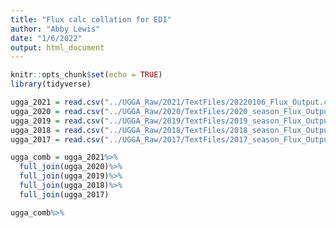 ```yaml
---
title: "Flux calc collation for EDI"
author: "Abby Lewis"
date: "1/6/2022"
output: html_document
---
```


```r
knitr::opts_chunk$set(echo = TRUE)
library(tidyverse)
```

```r
ugga_2021 = read.csv("../UGGA_Raw/2021/TextFiles/20220106_Flux_Output.csv")
ugga_2020 = read.csv("../UGGA_Raw/2020/TextFiles/2020_season_Flux_Output.csv")
ugga_2019 = read.csv("../UGGA_Raw/2019/TextFiles/2019_season_Flux_Output.csv")
ugga_2018 = read.csv("../UGGA_Raw/2018/TextFiles/2018_season_Flux_Output.csv")
ugga_2017 = read.csv("../UGGA_Raw/2017/TextFiles/2017_season_Flux_Output.csv")

ugga_comb = ugga_2021%>%
  full_join(ugga_2020)%>%
  full_join(ugga_2019)%>%
  full_join(ugga_2018)%>%
  full_join(ugga_2017)

ugga_comb%>%
  
```


